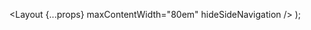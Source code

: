 <!--
Copyright (c) 2018-2019 Uber Technologies, Inc.

This source code is licensed under the MIT license found in the
LICENSE file in the root directory of this source tree.
-->


  <Layout {...props} maxContentWidth="80em" hideSideNavigation />
);

<Gallery />
